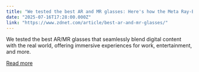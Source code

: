 ```yaml
---
title: "We tested the best AR and MR glasses: Here's how the Meta Ray-Bans stack up"
date: "2025-07-16T17:28:00.000Z"
link: "https://www.zdnet.com/article/best-ar-and-mr-glasses/"
---
```


We tested the best AR/MR glasses that seamlessly blend digital content with the real world, offering immersive experiences for work, entertainment, and more.

[Read more](https://www.zdnet.com/article/best-ar-and-mr-glasses/)
